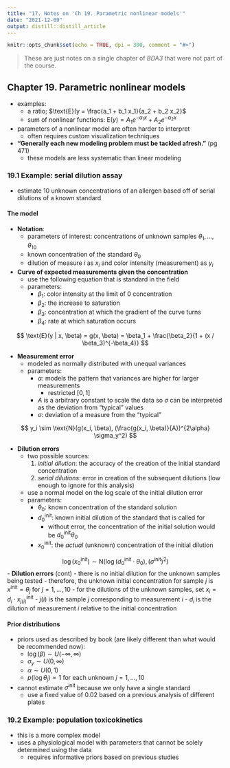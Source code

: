 ```yaml
---
title: "17. Notes on 'Ch 19. Parametric nonlinear models'"
date: "2021-12-09"
output: distill::distill_article
---
```


```r
knitr::opts_chunk$set(echo = TRUE, dpi = 300, comment = "#>")
```

> These are just notes on a single chapter of *BDA3* that were not part of the course.

## Chapter 19. Parametric nonlinear models

- examples:
  - a ratio; $\text{E}(y = \frac{a_1 + b_1 x_1}{a_2 + b_2 x_2}$
  - sum of nonlinear functions: $\text{E}(y) = A_1 e^{-\alpha_1x} + A_2 e^{-\alpha_2x}$
- parameters of a nonlinear model are often harder to interpret
  - often requires custom visualization techniques
- **"Generally each new modeling problem must be tackled afresh."** (pg 471)
  - these models are less systematic than linear modeling

### 19.1 Example: serial dilution assay

- estimate 10 unknown concentrations of an allergen based off of serial dilutions of a known standard

#### The model

- **Notation**:
  - parameters of interest: concentrations of unknown samples $\theta_1, \dots, \theta_10$
  - known concentration of the standard $\theta_0$
  - dilution of measure $i$ as $x_i$ and color intensity (measurement) as $y_i$
- **Curve of expected measurements given the concentration**
  - use the following equation that is standard in the field
  - parameters:
    - $\beta_1$: color intensity at the limit of 0 concentration
    - $\beta_2$: the increase to saturation
    - $\beta_3$: concentration at which the gradient of the curve turns
    - $\beta_4$: rate at which saturation occurs

$$
\text{E}(y | x, \beta) =
  g(x, \beta) =
  \beta_1 + \frac{\beta_2}{1 + (x / \beta_3)^{-\beta_4}}
$$

- **Measurement error**
  - modeled as normally distributed with unequal variances
  - parameters:
    - $\alpha$: models the pattern that variances are higher for larger measurements
      - restricted $[0, 1]$
    - $A$ is a arbitrary constant to scale the data so $\sigma$ can be interpreted as the deviation from "typical" values
    - $\sigma$: deviation of a measure from the "typical"

$$
y_i \sim \text{N}(g(x_i, \beta), (\frac{g(x_i, \beta)}{A})^{2\alpha} \sigma_y^2)
$$

- **Dilution errors**
  - two possible sources:
    1. *initial dilution*: the accuracy of the creation of the initial standard concentration
    2. *serial dilutions*: error in creation of the subsequent dilutions (low enough to ignore for this analysis)
  - use a normal model on the log scale of the initial dilution error
  - parameters:
    - $\theta_0$: known concentration of the standard solution
    - $d_0^\text{init}$: known initial dilution of the standard that is called for
      - without error, the concentration of the initial solution would be $d_0^\text{init} \theta_0$
    - $x_0^\text{init}$: the *actual* (unknown) concentration of the initial dilution

$$
\log(x_0^\text{init}) \sim \text{N}(\log(d_0^\text{init} \cdot \theta_0), (\sigma^\text{init})^2)
$$
- **Dilution errors** (cont)
  - there is no initial dilution for the unknown samples being tested
    - therefore, the unknown initial concentration for sample $j$ is $x^\text{init} = \theta_j$ for $j = 1, \dots, 10$
    - for the dilutions of the unknown samples, set $x_i = d_i \cdot x_{j(i)}^\text{init}$
      - $j(i)$ is the sample $j$ corresponding to measurement $i$
      - $d_i$ is the dilution of measurement $i$ relative to the initial concentration

#### Prior distributions

- priors used as described by book (are likely different than what would be recommended now):
  - $\log(\beta) \sim U(-\infty, \infty)$
  - $\sigma_y \sim U(0, \infty)$
  - $\alpha \sim U(0,1)$
  - $p(\log \theta_j) \propto 1$ for each unknown $j = 1, \dots, 10$
- cannot estimate $\sigma^\text{init}$ because we only have a single standard
  - use a fixed value of 0.02 based on a previous analysis of different plates

### 19.2 Example: population toxicokinetics

- this is a more complex model
- uses a physiological model with parameters that cannot be solely determined using the data
  - requires informative priors based on previous studies
